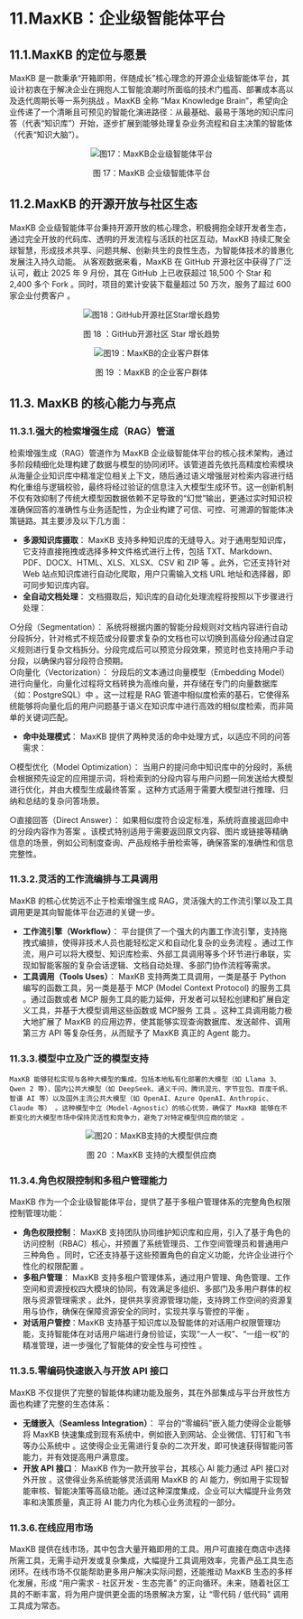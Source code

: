 # 11.MaxKB：企业级智能体平台

## 11.1.MaxKB 的定位与愿景
MaxKB 是一款秉承“开箱即用，伴随成长”核心理念的开源企业级智能体平台，其设计初衷在于解决企业在拥抱人工智能浪潮时所面临的技术门槛高、部署成本高以及迭代周期长等一系列挑战 。MaxKB 全称 “Max Knowledge Brain”，希望向企业传递了一个清晰且可预见的智能化演进路径：从最基础、最易于落地的知识库问答（代表“知识库”）开始，逐步扩展到能够处理复杂业务流程和自主决策的智能体（代表“知识大脑”）。

<div align="center">
  <img src="/whitepaper/fig17_agi_stages.png" alt="图17：MaxKB企业级智能体平台" title="图17：MaxKB企业级智能体平台" />
  <p>图 17：MaxKB 企业级智能体平台</p>
</div>

## 11.2.MaxKB 的开源开放与社区生态
MaxKB 企业级智能体平台秉持开源开放的核心理念，积极拥抱全球开发者生态，通过完全开放的代码库、透明的开发流程与活跃的社区互动，MaxKB 持续汇聚全球智慧，形成技术共享、问题共解、创新共生的良性生态，为智能体技术的普惠化发展注入持久动能。
从客观数据来看，MaxKB 在 GitHub 开源社区中获得了广泛认可，截止 2025 年 9 月份，其在 GitHub 上已收获超过 18,500 个 Star 和 2,400 多个 Fork 。同时，项目的累计安装下载量超过 50 万次，服务了超过 600 家企业付费客户 。 

<div align="center">
  <img src="/whitepaper/fig18_agi_stages.png" alt="图18：GitHub开源社区Star增长趋势" title="图18：GitHub开源社区Star增长趋势" />
  <p>图 18 ：GitHub开源社区 Star 增长趋势</p>
</div>

<div align="center">
  <img src="/whitepaper/fig19_agi_stages.png" alt="图19：MaxKB的企业客户群体" title="图19：MaxKB的企业客户群体" />
  <p>图 19 ：MaxKB 的企业客户群体</p>
</div>

## 11.3. MaxKB 的核心能力与亮点

### 11.3.1.强大的检索增强生成（RAG）管道
检索增强生成（RAG）管道作为 MaxKB 企业级智能体平台的核心技术架构，通过多阶段精细化处理构建了数据与模型的协同闭环。该管道首先依托高精度检索模块从海量企业知识库中精准定位相关上下文，随后通过语义增强层对检索内容进行结构化重组与逻辑校验，最终将经过验证的信息注入大模型生成环节。这一创新机制不仅有效抑制了传统大模型因数据依赖不足导致的“幻觉”输出，更通过实时知识校准确保回答的准确性与业务适配性，为企业构建了可信、可控、可溯源的智能体决策链路。其主要涉及以下几方面：   
- **多源知识库摄取**： MaxKB 支持多种知识库的无缝导入。对于通用型知识库，它支持直接拖拽或选择多种文件格式进行上传，包括 TXT、Markdown、PDF、DOCX、HTML、XLS、XLSX、CSV 和 ZIP 等 。此外，它还支持针对 Web 站点知识库进行自动化爬取，用户只需输入文档 URL 地址和选择器，即可同步知识库内容。   
- **全自动文档处理**： 文档摄取后，知识库的自动化处理流程将按照以下步骤进行处理：

○分段（Segmentation）： 系统将根据内置的智能分段规则对文档内容进行自动分段拆分，针对格式不规范或分段要求复杂的文档也可以切换到高级分段通过自定义规则进行复杂文档拆分。分段完成后可以预览分段效果，预览时也支持用户手动分段，以确保内容分段符合预期。   
○向量化（Vectorization）： 分段后的文本通过向量模型（Embedding Model）进行向量化，向量化过程将文档转换为高维向量，并存储在专门的向量数据库（如：PostgreSQL）中 。这一过程是 RAG 管道中相似度检索的基石，它使得系统能够将向量化后的用户问题基于语义在知识库中进行高效的相似度检索，而非简单的关键词匹配。  

- **命中处理模式**： MaxKB 提供了两种灵活的命中处理方式，以适应不同的问答需求：

○模型优化（Model Optimization）： 当用户的提问命中知识库中的分段时，系统会根据预先设定的应用提示词，将检索到的分段内容与用户问题一同发送给大模型进行优化，并由大模型生成最终答案 。这种方式适用于需要大模型进行推理、归纳和总结的复杂问答场景。   

○直接回答（Direct Answer）： 如果相似度符合设定标准，系统将直接返回命中的分段内容作为答案 。该模式特别适用于需要返回原文内容、图片或链接等精确信息的场景，例如公司制度查询、产品规格手册检索等，确保答案的准确性和信息完整性。 

### 11.3.2.灵活的工作流编排与工具调用
MaxKB 的核心优势远不止于检索增强生成 RAG，灵活强大的工作流引擎以及工具调用更是其向智能体平台迈进的关键一步。   
- **工作流引擎（Workflow）**： 平台提供了一个强大的内置工作流引擎，支持拖拽式编排，使得非技术人员也能轻松定义和自动化复杂的业务流程 。通过工作流，用户可以将大模型、知识库检索、外部工具调用等多个环节进行串联，实现如智能客服的复杂会话逻辑、文档自动处理、多部门协作流程等需求。   
- **工具调用（Tools Uses）**： MaxKB 支持两类工具调用，一类是基于 Python 编写的函数工具，另一类是基于 MCP (Model Context Protocol) 的服务工具 。通过函数或者 MCP 服务工具的能力延伸，开发者可以轻松创建和扩展自定义工具，并基于大模型调用这些函数或 MCP服务 工具 。这种工具调用能力极大地扩展了 MaxKB 的应用边界，使其能够实现查询数据库、发送邮件、调用第三方 API 等复杂任务，从而赋予了 MaxKB 真正的 Agent 能力。   

### 11.3.3.模型中立及广泛的模型支持
 	MaxKB 能够轻松实现与各种大模型的集成，包括本地私有化部署的大模型（如 Llama 3、Qwen 2 等）、国内公共大模型（如 DeepSeek、通义千问、腾讯混元、字节豆包、百度千帆、智谱 AI 等）以及国外主流公共大模型（如 OpenAI、Azure OpenAI、Anthropic、Claude 等） 。这种模型中立（Model-Agnostic）的核心优势，确保了 MaxKB 能够在不断变化的大模型市场中保持灵活性和竞争力，避免了对特定模型供应商的锁定 。
   
<div align="center">
  <img src="/whitepaper/fig20_agi_stages.png" alt="图20：MaxKB支持的大模型供应商" title="图20：MaxKB支持的大模型供应商" />
  <p>图 20 ：MaxKB 支持的大模型供应商</p>
</div>

### 11.3.4.角色权限控制和多租户管理能力
MaxKB 作为一个企业级智能体平台，提供了基于多租户管理体系的完整角色权限控制管理功能：
- **角色权限控制**： MaxKB 支持团队协同维护知识库和应用，引入了基于角色的访问控制（RBAC）核心，并预置了系统管理员、工作空间管理员和普通用户三种角色 。同时，它还支持基于这些预置角色的自定义功能，允许企业进行个性化的权限配置 。   
- **多租户管理**： MaxKB 支持多租户管理体系，通过用户管理、角色管理、工作空间和资源授权四大模块的协同，有效满足多组织、多部门及多用户群体的权限与资源管理需求 。此外，提供共享资源管理功能，支持跨工作空间的资源复用与协作，确保在保障资源安全的同时，实现共享与管控的平衡 。
- **对话用户管控**：MaxKB 支持基于知识库以及智能体的对话用户权限管理功能，支持智能体在对话用户端进行身份验证，实现“一人一权”、“一组一权”的精准管理，进一步强化了智能体的安全性与可控性 。 

### 11.3.5.零编码快速嵌入与开放 API 接口
MaxKB 不仅提供了完整的智能体构建功能及服务，其在外部集成与平台开放性方面也构建了完整的生态体系：
- **无缝嵌入（Seamless Integration）**： 平台的“零编码”嵌入能力使得企业能够将 MaxKB 快速集成到现有系统中，例如嵌入到网站、企业微信、钉钉和飞书等办公系统中 。这使得企业无需进行复杂的二次开发，即可快速获得智能问答能力，并有效提高用户满意度。   
- **开放 API 接口**： MaxKB 作为一款开放平台，其核心 AI 能力通过 API 接口对外开放 。这使得业务系统能够灵活调用 MaxKB 的 AI 能力，例如用于实现智能审核、智能决策等高级功能。通过这种深度集成，企业可以大幅提升业务效率和决策质量，真正将 AI 能力内化为核心业务流程的一部分。   

### 11.3.6.在线应用市场
MaxKB 提供在线市场，其中包含大量开箱即用的工具。用户可直接在商店中选择所需工具，无需手动开发或复杂集成，大幅提升工具调用效率，完善产品工具生态闭环。在线市场不仅能帮助更多用户解决实际问题，还能推动 MaxKB 生态的多样化发展，形成 “用户需求 - 社区开发 - 生态完善” 的正向循环。未来，随着社区工具的不断丰富，将为用户提供更全面的场景解决方案，让 “零代码 / 低代码” 调用工具成为常态。
